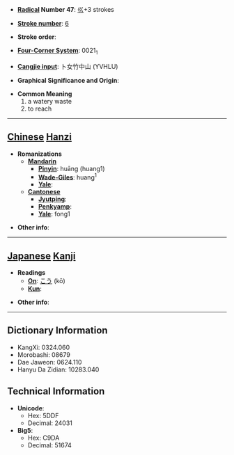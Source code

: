 * '''[[Wiktionary:Chinese radical index| Radical]] Number 47''': [[Wiktionary:Chinese radical index 巛|巛]]+3 strokes

* '''[[Wiktionary:Chinese total strokes index|Stroke number]]''': [[Wiktionary:Chinese total strokes index 6|6]]

* '''Stroke order''': 

* '''[[Wiktionary:Chinese four corner index|Four-Corner System]]''': 0021<sub>1</sub>

* '''[[Wiktionary:Chinese Cangjie index|Cangjie input]]''': 卜女竹中山 (YVHLU)

* '''Graphical Significance and Origin''': 

* '''Common Meaning'''
*#a watery waste
*# to reach


----

== [[Chinese]] [[Hanzi]] ==

* '''Romanizations'''
** '''[[Mandarin]]'''
*** '''[[Pinyin]]''': huāng (huang1)
*** '''[[Wade-Giles]]''': huang<sup>1</sup>
*** '''[[Yale]]''': 
** '''[[Cantonese]]'''
*** '''[[Jyutping]]''':
*** '''[[Penkyamp]]''': 
*** '''[[Yale]]''': fong1

* '''Other info''': 

----

== [[Japanese]] [[Kanji]] ==

* '''Readings'''
** '''[[On]]''': [[こう]] (kō)
** '''[[Kun]]''': 

* '''Other info''':  

----

== Dictionary Information ==

* KangXi: 0324.060
* Morobashi: 08679
* Dae Jaweon: 0624.110
* Hanyu Da Zidian: 10283.040

== Technical Information ==

* '''Unicode''':
** Hex: 5DDF
** Decimal: 24031
* '''Big5''':
** Hex: C9DA
** Decimal: 51674